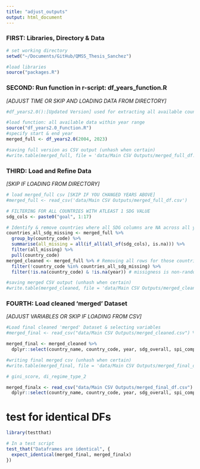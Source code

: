 ```yaml
---
title: "adjust_outputs"
output: html_document
---
```


### FIRST: Libraries, Directory & Data 

```r
# set working directory 
setwd("~/Documents/GitHub/QMSS_Thesis_Sanchez")

#load libraries 
source("packages.R")
```

### SECOND: Run function in r-script: df_years_function.R   
*[ADJUST TIME OR SKIP AND LOADING DATA FROM DIRECTORY]*

```r
#df_years2.0():[Updated Version] used for extracting all available country data (based on country_codes) from specified range of years

#load function: all available data within year range 
source("df_years2.0_Function.R")
#specify start & end year
merged_full <- df_years2.0(2004, 2023) 

#saving full version as CSV output (unhash when certain)
#write.table(merged_full, file = 'data/Main CSV Outputs/merged_full_df.csv', row.names=F, sep = ",")
```

### THIRD: Load and Refine Data   
*[SKIP IF LOADING FROM DIRECTORY]*
```r
# load merged_full csv [SKIP IF YOU CHANGED YEARS ABOVE]
#merged_full <- read_csv('data/Main CSV Outputs/merged_full_df.csv')

# FILTERING FOR ALL COUNTRIES WITH ATLEAST 1 SDG VALUE 
sdg_cols <- paste0("goal", 1:17)

# Identify & remove countries where all SDG columns are NA across all years
countries_all_sdg_missing <- merged_full %>%
  group_by(country_code) %>%
  summarise(all_missing = all(if_all(all_of(sdg_cols), is.na))) %>%
  filter(all_missing) %>%
  pull(country_code)
merged_cleaned <- merged_full %>% # Removing all rows for those countries
  filter(!country_code %in% countries_all_sdg_missing) %>% 
  filter(!is.na(country_code) & !is.na(year)) # missigness is non-random (only 1 country missing all 20 years)

#saving merged CSV output (unhash when certain)
#write.table(merged_cleaned, file = 'data/Main CSV Outputs/merged_cleaned.csv', row.names=F, sep = ",")
```

### FOURTH: Load cleaned 'merged' Dataset  
*[ADJUST VARIABLES OR SKIP IF LOADING FROM CSV]*
```r
#Load final cleaned 'merged' Dataset & selecting variables 
#merged_final <- read_csv("data/Main CSV Outputs/merged_cleaned.csv") %>% 

merged_final <- merged_cleaned %>%
  dplyr::select(country_name, country_code, year, sdg_overall, spi_comp, sci_overall, di_score, regime_type_2, regime_type_4, regch_event, aut_ep, dem_ep, elect_dem, lib_dem, part_dem, delib_dem, egal_dem, academ_free, income_level, income_level_lab, gdp_pc, log_gdppc, population, log_pop, p1_use, p2_services, p3_products, p4_sources, p5_infra, goal1, goal2, goal3, goal4, goal5, goal6, goal7, goal8, goal9, goal10, goal11, goal12, goal13, goal14, goal15, goal16, goal17)

#writing final merged csv (unhash when certain)
#write.table(merged_final, file = 'data/Main CSV Outputs/merged_final_df.csv', row.names=F, sep = ",")

# gini_score, di_regime_type_2
```

```r
merged_finalx <- read_csv("data/Main CSV Outputs/merged_final_df.csv") %>%
  dplyr::select(country_name, country_code, year, sdg_overall, spi_comp, sci_overall, di_score, regime_type_2, regime_type_4, regch_event, aut_ep, dem_ep, elect_dem, lib_dem, part_dem, delib_dem, egal_dem, academ_free, income_level, income_level_lab, gdp_pc, log_gdppc, population, log_pop, p1_use, p2_services, p3_products, p4_sources, p5_infra, goal1, goal2, goal3, goal4, goal5, goal6, goal7, goal8, goal9, goal10, goal11, goal12, goal13, goal14, goal15, goal16, goal17)
```

# test for identical DFs
```r
library(testthat)

# In a test script
test_that("Dataframes are identical", {
  expect_identical(merged_final, merged_finalx)
})
```

